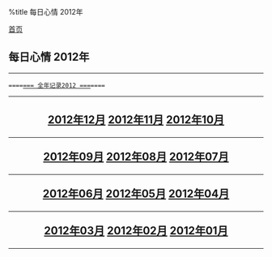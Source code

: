 %title 每日心情 2012年

[[../../index|首页]]
==每日心情 2012年==
----
 ====[[all|===  全年记录2012  ===]]====
----
<center>
<h2>
[[12/index|2012年12月]]
[[11/index|2012年11月]]
[[10/index|2012年10月]]
----
[[09/index|2012年09月]]
[[08/index|2012年08月]]
[[07/index|2012年07月]]
----
[[06/index|2012年06月]]
[[05/index|2012年05月]]
[[04/index|2012年04月]]
----
[[03/index|2012年03月]]
[[02/index|2012年02月]]
[[01/index|2012年01月]]
</h2>
</center>
----
